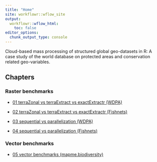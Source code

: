 ```yaml
---
title: "Home"
site: workflowr::wflow_site
output:
  workflowr::wflow_html:
    toc: false
editor_options:
  chunk_output_type: console
---
```


Cloud-based mass processing of structured global geo-datasets in R: A case
study of the world database on protected areas and conservation related
geo-variables.

## Chapters

### Raster benchmarks

- [01 terraZonal vs terraExtract vs exactExtractr  (WDPA)](01_zonal_vs_extract_vs_exactextractr_WDPA.html)

- [02 terraZonal vs terraExtract vs exactExtractr  (Fishnets)](02_zonal_vs_extract_vs_exactextractr_Fishnets.html)

- [03 sequential vs parallelization (WDPA)](03_sequential_vs_parallelization_WDPA.html)

- [04 sequential vs parallelization (Fishnets)](04_sequential_vs_parallelization_Fishnets.html)

### Vector benchmarks

- [05 vector benchmarks (mapme.biodiversity)](05_vector_benchmarks.html)
